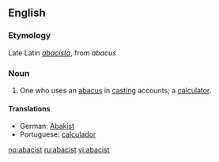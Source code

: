 ==English==

===Etymology===
Late Latin ''[[abacista]]'', from ''abacus''

===Noun===
{{en-noun}}

# One who uses an [[abacus]] in [[casting]] accounts; a [[calculator]].

====Translations====
*German: [[Abakist]] {{m}}
*Portuguese: [[calculador]]

[[no:abacist]]
[[ru:abacist]]
[[vi:abacist]]